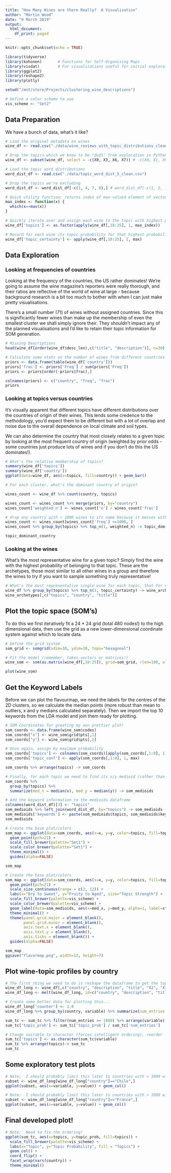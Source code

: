 ```yaml
---
title: "How Many Wines are there Really?  A Visualisation"
author: "Martin Wood"
date: "9 March 2019"
output:
  html_document:
    df_print: paged
---
```


```r
knitr::opts_chunk$set(echo = TRUE)

library(tidyverse)
library(kohonen)       # Functions for Self-Organising Maps
library(visdat)        # For visualisations useful for initial exploration (eg; missingness)
library(ggplot2)
library(reshape2)
library(plotly)

setwd("/mnt/store/Projects/clustering_wine_descriptions")

# Define a color scheme to use
vis_scheme <- "Set2"

```

## Data Preparation

We have a bunch of data, what's it like?

```r
# Load the original metadata on wines
wine_df <- read.csv("./data/wine_reviews_with_topic_distributions_clean.csv")

# Drop the topics which we know to be "duds" from exploration in Python ()
wine_df <- subset(wine_df, select = -c(X0, X3, X6, X7)) # -c(X0, X1, X9)) These for the older model!

# Load the topic word distributions
word_dist_df <- read.csv("./data/topic_word_dist_5_clean.csv")

# Drop the topics we're excluding
word_dist_df <- word_dist_df[-c(1, 4, 7, 8),] # word_dist_df[-c(1, 2, 10),]  These for the older model!
```


```r
# Quick utility function; returns index of max-valued element of vector/matrix
max_index <- function(x) {
  which(x==max(x))
}

# Quickly iterate over and assign each wine to the topic with highest probability for that document!
wine_df['topics'] <- as.factor(apply(wine_df[,18:25], 1, max_index))

# Record for each wine its topic probability for that highest probability wine, for my own convenience later
wine_df['topic_certainty'] <- apply(wine_df[,18:25], 1, max)
```


## Data Exploration

### Looking at frequencies of countries

Looking at the frequency of the countries, the US rather dominates!  We're going to assume the wine magazine's reporters were really thorough, and their ratios are reflective of the world of wine at large - because background research is a bit too much to bother with when I can just make pretty visualisations.

There's a small number (71) of wines without assigned countries.  Since this is significantly fewer wines than make up the membership of even the smallest cluster we shall simply ignore their.  They shouldn't impact any of the planned visualisations and I'd like to retain their topic information for SOM generation.

```r
# Missing Descriptions
head(wine_df[order(wine_df$desc_len),c("title", "description")], n=30)
```

```r
# Calculate some stats on the number of wines from different countries
priors <- data.frame(table(wine_df['country']))
priors['frac'] <- priors['Freq'] / sum(priors['Freq'])
priors <- priors[order(-priors$frac),]

colnames(priors) <- c("country", "freq", "frac")
priors
```


### Looking at topics versus countries

It's visually apparent that different topics have different distributions over the countries of origin of their wines.  This lends some credence to the methodology, you'd expect them to be different but with a lot of overlap and noise due to the overall dependence on local climate and soil types.

We can also determine the country that most closely relates to a given topic by looking at the most frequent country of origin (weighted by prior odds - some countries just produce lots of wines and if you don't do this the US dominates!).

```r
# What's the relative membership of topics?
summary(wine_df['topics'])
summary(wine_df['country'])
ggplot(data=wine_df, aes(x=topics, fill=country)) + geom_bar()
```

```r
# For each cluster, what's the dominant country of origin?

wines_count <- wine_df %>% count(country, topics)

wines_count <- wines_count %>% merge(priors, by="country")
wines_count['weighted_n'] <- wines_count['n'] / wines_count['frac']

# drop any country with < 1000 wines to its name because it messes with the stats!
wines_count <- wines_count[wines_count['freq'] >=1000, ]
wines_count %>% group_by(topics) %>% top_n(1, weighted_n) -> topic_dominant_country

topic_dominant_country
```

### Looking at the wines

What's the most representative wine for a given topic?  Simply find the wine with the highest probability of belonging to that topic.  These are the archetypes, those most similar to all other wines in a group and therefore the wines to try if you want to sample something truly representative!

```r
# What's the most representative single wine for each topic, that for which the topic probability is highest?
wine_df %>% group_by(topics) %>% top_n(1, topic_certainty) -> wine_archetypes
wine_archetypes[,c("topics", "country", "title")]
```


## Plot the topic space (SOM's)

To do this we first iteratively fit a 24 * 24 grid (total 480 nodes!) to the high dimensional data, then use the grid as a new lower-dimensional coordinate system against which to locate data.

```r
# Define the grid system
som_grid <- somgrid(xdim=30, ydim=30, topo="hexagonal")

# Fit the model (remember, takes vectors or matrices!)
wine_som <- som(as.matrix(wine_df[,18:25]), grid=som_grid, rlen=100, alpha=c(0.05, 0.01))
```

```r
plot(wine_som)
```


## Get the Keyword Labels

Before we can plot the flavourmap, we need the labels for the centres of the 2D clusters, so we calculate the median points (more robust than mean to outliers, x and y medians calculated separately).  Then we import the top 10 keywords from the LDA model and join them ready for plotting.

```r
# SOM Coordinates for greating my own prettier plot!
som_coords <- data.frame(wine_som$codes)
som_coords["x"] <- wine_som$grid$pts[,1]
som_coords["y"] <- wine_som$grid$pts[,2]

# Once again, assign by maximum probability
som_coords['topics'] <- colnames(som_coords)[apply(som_coords[,1:8], 1, max_index)]
som_coords['topic_conf'] <- apply(som_coords[,1:8], 1, max)

som_coords %>% arrange(topics) -> som_coords

# Finally, for each topic we need to find its x/y medioid (rather than mean, there are distant outliers)
som_coords %>% 
  group_by(topics) %>% 
  summarize(med_x = median(x), med_y = median(y)) -> som_medioids
```

```r
# Add the keyword information to the medioids dataframe
colnames(word_dist_df)[3] <- "topics"
som_medioids %>% left_join(word_dist_df, by="topics") -> som_medioids
som_medioids['keywords'] <- paste(som_medioids$topics, som_medioids$keywords)
som_medioids
```

```r
# Create the base plot/colors
som_map <- ggplot(data=som_coords, aes(x=x, y=y, color=topics, fill=topics, size=topic_conf, alpha=topic_conf)) + 
  geom_point(pch=21) +
  scale_fill_brewer(palette="Set1") +
  scale_color_brewer(palette="Set1") +
  theme_minimal() +
  guides(alpha=FALSE)

som_map
```

```r
# Create the base plot/colors
som_map <- ggplot(data=som_coords, aes(x=x, y=y, color=topics, fill=topics, size=topic_conf, alpha=topic_conf)) + 
  geom_point(pch=21) +
  scale_size_continuous(range = c(2, 12)) +
  labs(x="Dry to Sweet", y="Fruity to Aged", size="Topic Strength") +
  scale_fill_brewer(palette=vis_scheme) +
  scale_color_brewer(palette=vis_scheme) +
  geom_label(data=som_medioids, aes(x=med_x, y=med_y, alpha=1, label=stringr::str_wrap(keywords, 5)), inherit.aes=FALSE) +
  theme_minimal() + 
  theme(panel.grid.major = element_blank(),
        panel.grid.minor = element_blank(),
        axis.text.x = element_blank(),
        axis.text.y = element_blank(),
        axis.ticks = element_blank()) +
  guides(alpha=FALSE)

som_map
ggsave("flavormap.png", width=12, height=7)
```

## Plot wine-topic profiles by country

```r
# The first thing we need to do is reshape the dataframe to get the topics into long form
wine_df_long <- wine_df[,c("country", "description", "title", "X2", "X3", "X4", "X5", "X6", "X7", "X8", "X10")]
wine_df_long <- melt(wine_df_long, id=c("country", "description", "title"))

# Create some better data for plotting this...
wine_df_long['counter'] <- 1.0
wine_df_long %>% group_by(country, variable) %>% summarize(num_entries = sum(counter), topic_prob = sum(value)) -> sum_tc

sum_tc <- sum_tc %>% filter(num_entries >= 1000) %>% arrange(variable)
sum_tc['topic_prob'] <- sum_tc['topic_prob'] / sum_tc['num_entries']

# Change vairable to character (forces intelligent ordering), reorder
sum_tc['topics'] <- as.character(sum_tc$variable)
sum_tc %>% arrange(topics)-> sum_tc
sum_tc
```

## Some exploratory test plots

```r
# Note;  I should probably limit this later to countries with > 1000 wines!
subset <- wine_df_long[wine_df_long["country"]=="Chile",]
ggplot(subset, aes(x=variable, y=value)) + geom_col()
```

```r
# Note;  I should probably limit this later to countries with > 1000 wines!
subset <- wine_df_long[wine_df_long["country"]=="France",]
ggplot(subset, aes(x=variable, y=value)) + geom_col()
```

## Final developed plot!

```r
# Note:  Need to fix the ordering!
ggplot(sum_tc, aes(x=topics, y=topic_prob, fill=topics)) + 
  scale_fill_brewer(palette=vis_scheme) + 
  labs(x="Topic", y="Topic Probability", fill = "Topics") +
  geom_col() + 
  coord_flip() + 
  facet_wrap(vars(country)) + 
  theme_minimal()
```




